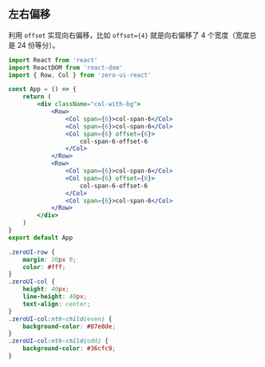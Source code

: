 ## 左右偏移

利用 `offset` 实现向右偏移，比如 `offset={4}` 就是向右偏移了 4 个宽度（宽度总是 24 份等分）。

```jsx
import React from 'react'
import ReactDOM from 'react-dom'
import { Row, Col } from 'zero-ui-react'

const App = () => {
    return (
        <div className="col-with-bg">
            <Row>
                <Col span={6}>col-span-6</Col>
                <Col span={6}>col-span-6</Col>
                <Col span={6} offset={6}>
                    col-span-6-offset-6
                </Col>
            </Row>
            <Row>
                <Col span={6}>col-span-6</Col>
                <Col span={6} offset={6}>
                    col-span-6-offset-6
                </Col>
                <Col span={6}>col-span-6</Col>
            </Row>
        </div>
    )
}
export default App
```

```css
.zeroUI-row {
    margin: 20px 0;
    color: #fff;
}
.zeroUI-col {
    height: 40px;
    line-height: 40px;
    text-align: center;
}
.zeroUI-col:nth-child(even) {
    background-color: #87e8de;
}
.zeroUI-col:nth-child(odd) {
    background-color: #36cfc9;
}
```
